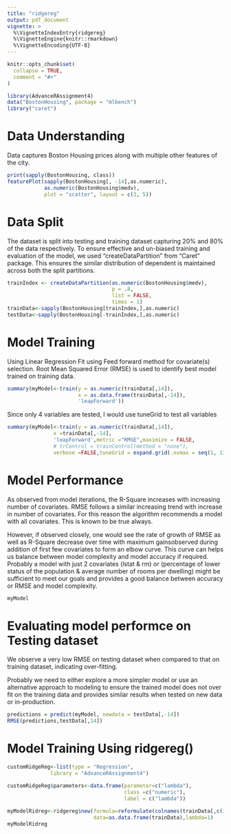 ```yaml
---
title: "ridgereg"
output: pdf_document
vignette: >
  %\VignetteIndexEntry{ridgereg}
  %\VignetteEngine{knitr::rmarkdown}
  %\VignetteEncoding{UTF-8}
---
```


```r
knitr::opts_chunk$set(
  collapse = TRUE,
  comment = "#>"
)
```

```r
library(AdvanceRAssignment4)
data("BostonHousing", package = "mlbench")
library("caret")
```

# Data Understanding

Data captures Boston Housing prices along with multiple other features of the city. 
```r
print(sapply(BostonHousing, class))
featurePlot(sapply(BostonHousing[, -14],as.numeric),
            as.numeric(BostonHousing$medv),
            plot = "scatter", layout = c(3, 5))
```

# Data Split

The dataset is split into testing and training dataset capturing 20% and 80% of 
the data respectively. To ensure effective and un-biased training and evaluation 
of the model, we used "createDataPartition" from "Caret" package. This ensures 
the similar distribution of dependent is maintained across both the split 
partitions.

```r
trainIndex <- createDataPartition(as.numeric(BostonHousing$medv), 
                                  p = .8, 
                                  list = FALSE, 
                                  times = 1)
trainData<-sapply(BostonHousing[trainIndex,],as.numeric)
testData<-sapply(BostonHousing[-trainIndex,],as.numeric)
```
# Model Training

Using Linear Regression Fit using Feed forward method for covariate(s) selection.
Root Mean Squared Error (RMSE) is used to identify best model trained on 
training data.

```r

summary(myModel<-train(y = as.numeric(trainData[,14]), 
                       x = as.data.frame(trainData[,-14]),
                       'leapForward'))
```
Since only 4 variables are tested, I would use tuneGrid to test all variables

```r
summary(myModel<-train(y = as.numeric(trainData[,14]), 
               x =trainData[,-14],
               'leapForward',metric ="RMSE",maximize = FALSE,
               # trControl = trainControl(method = "none"),
               verbose =FALSE,tuneGrid = expand.grid(.nvmax = seq(1, 13))))
```

# Model Performance

As observed from model iterations, the R-Square increases with increasing number
of covariates. RMSE follows a similar increasing trend with increase in number of
covariates. For this reason the algorithm recommends a model with all covariates.
This is known to be true always. 

However, if observed closely, one would see the rate of growth of RMSE as well 
as R-Square decrease over time with maximum gainsobserved during addition of 
first few covariates to form an elbow curve. This curve can helps us balance 
between model complexity and model accuracy if required. Probably a model with 
just 2 covariates (lstat & rm) or (percentage of lower status of the population 
& average number of rooms per dwelling) might be sufficient to meet our goals 
and provides a good balance between accuracy or RMSE and model complexity.

```r
myModel
```
# Evaluating model performce on Testing dataset
We observe a very low RMSE on testing dataset when compared to that on training
dataset, indicating over-fitting. 

Probably we need to either explore a more simpler model or use an alternative 
approach to modeling to ensure the trained model does not over fit on the 
training data and provides similar results when tested on new data or 
in-production.

```r
predictions = predict(myModel, newdata = testData[,-14])
RMSE(predictions,testData[,14])
```

# Model Training Using ridgereg()

```r

customRidgeReg<-list(type = "Regression",
              library = "AdvanceRAssignment4")

customRidgeReg$parameters<-data.frame(parameter=c("lambda"),
                                      class =c("numeric"),
                                      label = c("lambda"))
  
myModelRidreg<-ridgereg$new(formula=reformulate(colnames(trainData[,c(1,2,3)]),"medv"),
                            data=as.data.frame(trainData),lambda=1)
myModelRidreg
```

